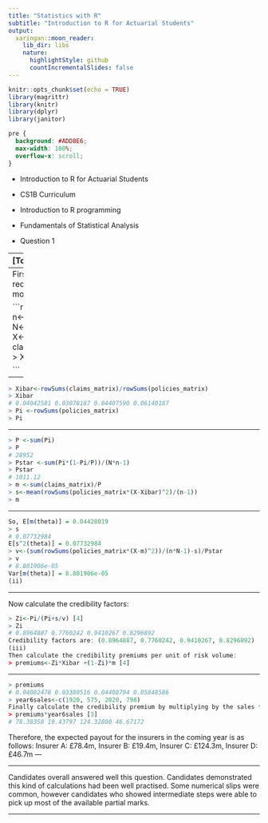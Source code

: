 ```yaml
---
title: "Statistics with R"
subtitle: "Introduction to R for Actuarial Students"
output:
  xaringan::moon_reader:
    lib_dir: libs
    nature:
      highlightStyle: github
      countIncrementalSlides: false
---
```


```r
knitr::opts_chunk$set(echo = TRUE)
library(magrittr)
library(knitr)
library(dplyr)
library(janitor)


```

```css
pre {
  background: #ADD8E6;
  max-width: 100%;
  overflow-x: scroll;
}
```

* Introduction to R for Actuarial Students

* CS1B Curriculum

* Introduction to R programming
* Fundamentals of Statistical Analysis

* Question 1

---
[Total 30]
CS1B A2022–5 

### QUESTION 4
4 An actuary produces the following summary of claim amounts and number of policies 
sold for four of her insurance clients in the past 5 years. 
 Year 1 Year 2 Year 3 Year 4 Year 5
Insurer A 
Claims 
(£m) 56.2 60.7 62.0 69.1 59.6 
Policies 1,079 1,221 1,728 1,769 1,812 
Insurer B 
Claims 
(£m) 18.3 18.7 18.6 18.9 19.2 
Policies 697 624 588 615 520 
Insurer C 
Claims 
(£m) 130.4 110.3 123.2 129.6 124.4 
Policies 2,896 2,601 2,757 2,923 2,842 
Insurer D 
Claims 
(£m) 63.2 67.3 43.2 47.0 42.1 
Policies 1,321 765 721 743 730 
The policies expected to be sold in the next year are as follows: 
Year 6
Insurer A 1,920 
Insurer B 575 
Insurer C 2,820 
Insurer D 798 
The data for years 1 to 5 are given in the file claims.Rdata, which contains the 
claims data (claims_matrix) and the policies data (policies_matrix). 
(i) Calculate estimates of Eሾmሺθሻሿ, Eሾs2ሺθሻሿ and Varሾmሺθሻሿ, under the 
assumptions of the Empirical Bayes Credibility Theory (EBCT) Model 2. [10] 
(ii) Calculate the credibility factors Zi. [5] 
(iii) Calculate the expected claim amounts for each of the four insurers in year 6.

#################################################

Q4
(i)
```

---
First set up the calculations required for the EBCT 2 model:


```r

> load("claims.Rdata")
> n<-ncol(policies_matrix) 
> N<-nrow(policies_matrix) 
> X<-claims_matrix/policies_matrix 
> X

```

---



```r

> Xibar<-rowSums(claims_matrix)/rowSums(policies_matrix)
> Xibar
# 0.04042581 0.03078187 0.04407590 0.06140187 
> Pi <-rowSums(policies_matrix)
> Pi
```

---



```r
> P <-sum(Pi)
> P
# 28952 
> Pstar <-sum(Pi*(1-Pi/P))/(N*n-1)
> Pstar
# 1011.12 
> m <-sum(claims_matrix)/P
> s<-mean(rowSums(policies_matrix*(X-Xibar)^2)/(n-1))
> m
```

---



```r
So, E[m(theta)] = 0.04428019 
> s
# 0.07732984
E[s^2(theta)] = 0.07732984 
> v<-(sum(rowSums(policies_matrix*(X-m)^2))/(n*N-1)-s)/Pstar
> v
# 8.801906e-05
Var[m(theta)] = 8.801906e-05 
(ii)
```

---

Now calculate the credibility factors:

```r

> Zi<-Pi/(Pi+s/v) [4]
> Zi
# 0.8964887 0.7760242 0.9410267 0.8296892
Credibility factors are: (0.8964887, 0.7760242, 0.9410267, 0.8296892) 
(iii)
Then calculate the credibility premiums per unit of risk volume:
> premiums<-Zi*Xibar +(1-Zi)*m [4]
```

---



```r
> premiums
# 0.04082478 0.03380516 0.04408794 0.05848586 
> year6sales<-c(1920, 575, 2820, 798) 
Finally calculate the credibility premium by multiplying by the sales for the upcoming year:
> premiums*year6sales [3]
# 78.38358 19.43797 124.32800 46.67172

```
Therefore, the expected payout for the insurers in the coming year is as follows:
Insurer A: £78.4m, Insurer B: £19.4m, Insurer C: £124.3m, Insurer D: £46.7m 
---

---

Candidates overall answered well this question.
Candidates demonstrated this kind of calculations had been well practised. Some 
numerical slips were common, however candidates who showed intermediate steps were 
able to pick up most of the available partial marks.

---